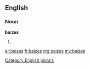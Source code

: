 ==English==

===Noun===
'''baizes'''

# {{plural of|[[baize]]}}

[[Category:English plurals]]

[[ar:baizes]]
[[fr:baizes]]
[[mg:baizes]]
[[my:baizes]]